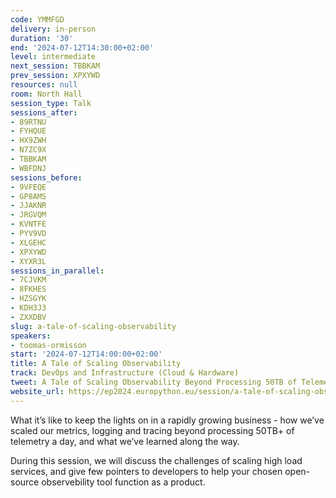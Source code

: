 ```yaml
---
code: YMMFGD
delivery: in-person
duration: '30'
end: '2024-07-12T14:30:00+02:00'
level: intermediate
next_session: TBBKAM
prev_session: XPXYWD
resources: null
room: North Hall
session_type: Talk
sessions_after:
- 89RTNU
- FYHQUE
- HX9ZWH
- N7ZC9X
- TBBKAM
- WBFDNJ
sessions_before:
- 9VFEQE
- GP8AMS
- JJAKNR
- JRGVQM
- KVNTFE
- PYV9VD
- XLGEHC
- XPXYWD
- XYXR3L
sessions_in_parallel:
- 7CJVKM
- 8FKHES
- HZSGYK
- KDH3J3
- ZXXDBV
slug: a-tale-of-scaling-observability
speakers:
- toomas-ormisson
start: '2024-07-12T14:00:00+02:00'
title: A Tale of Scaling Observability
track: DevOps and Infrastructure (Cloud & Hardware)
tweet: A Tale of Scaling Observability Beyond Processing 50TB of Telemetry a Day
website_url: https://ep2024.europython.eu/session/a-tale-of-scaling-observability
---
```


What it’s like to keep the lights on in a rapidly growing business - how we’ve scaled our metrics, logging and tracing beyond processing 50TB+ of telemetry a day, and what we’ve learned along the way.

During this session, we will discuss the challenges of scaling high load services, and give few pointers to developers to help your chosen open-source observebility tool function as a product.